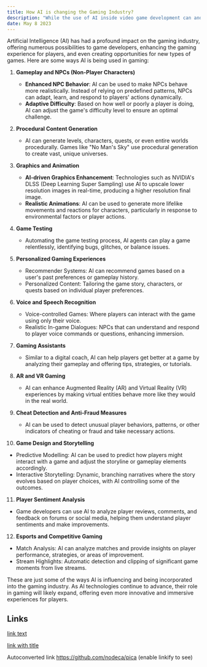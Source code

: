 ```yaml
---
title: How AI is changing the Gaming Industry?
description: "While the use of AI inside video game development can and is creating enticing new virtual worlds, and numerous jobs alongside it, what researchers, scientists, and developers are also doing is using video games to help AI learn and problem solve. And in the process, they’re aiming to move the needle forward in important ways toward real-world efficiencies across industries."
date: May 8 2023
---
```


Artificial Intelligence (AI) has had a profound impact on the gaming industry, offering numerous possibilities to game developers, enhancing the gaming experience for players, and even creating opportunities for new types of games. Here are some ways AI is being used in gaming:

1. **Gameplay and NPCs (Non-Player Characters)**
   - **Enhanced NPC Behavior**: AI can be used to make NPCs behave more realistically. Instead of relying on predefined patterns, NPCs can adapt, learn, and respond to players' actions dynamically.
   - **Adaptive Difficulty**: Based on how well or poorly a player is doing, AI can adjust the game's difficulty level to ensure an optimal challenge.

2. **Procedural Content Generation**
   - AI can generate levels, characters, quests, or even entire worlds procedurally. Games like "No Man's Sky" use procedural generation to create vast, unique universes.

3. **Graphics and Animation**
   - **AI-driven Graphics Enhancement**: Technologies such as NVIDIA's DLSS (Deep Learning Super Sampling) use AI to upscale lower resolution images in real-time, producing a higher resolution final image.
   - **Realistic Animations**: AI can be used to generate more lifelike movements and reactions for characters, particularly in response to environmental factors or player actions.

4. **Game Testing**
   - Automating the game testing process, AI agents can play a game relentlessly, identifying bugs, glitches, or balance issues.

5. **Personalized Gaming Experiences**
   - Recommender Systems: AI can recommend games based on a user's past preferences or gameplay history.
   - Personalized Content: Tailoring the game story, characters, or quests based on individual player preferences.

6. **Voice and Speech Recognition**
   - Voice-controlled Games: Where players can interact with the game using only their voice.
   - Realistic In-game Dialogues: NPCs that can understand and respond to player voice commands or questions, enhancing immersion.

7. **Gaming Assistants**
   - Similar to a digital coach, AI can help players get better at a game by analyzing their gameplay and offering tips, strategies, or tutorials.

8. **AR and VR Gaming**
   - AI can enhance Augmented Reality (AR) and Virtual Reality (VR) experiences by making virtual entities behave more like they would in the real world.

9. **Cheat Detection and Anti-Fraud Measures**
   - AI can be used to detect unusual player behaviors, patterns, or other indicators of cheating or fraud and take necessary actions.

10. **Game Design and Storytelling**
   - Predictive Modelling: AI can be used to predict how players might interact with a game and adjust the storyline or gameplay elements accordingly.
   - Interactive Storytelling: Dynamic, branching narratives where the story evolves based on player choices, with AI controlling some of the outcomes.

11. **Player Sentiment Analysis**
   - Game developers can use AI to analyze player reviews, comments, and feedback on forums or social media, helping them understand player sentiments and make improvements.

12. **Esports and Competitive Gaming**
   - Match Analysis: AI can analyze matches and provide insights on player performance, strategies, or areas of improvement.
   - Stream Highlights: Automatic detection and clipping of significant game moments from live streams.

These are just some of the ways AI is influencing and being incorporated into the gaming industry. As AI technologies continue to advance, their role in gaming will likely expand, offering even more innovative and immersive experiences for players.
## Links

[link text](http://dev.nodeca.com)

[link with title](http://nodeca.github.io/pica/demo/ "title text!")

Autoconverted link https://github.com/nodeca/pica (enable linkify to see)
